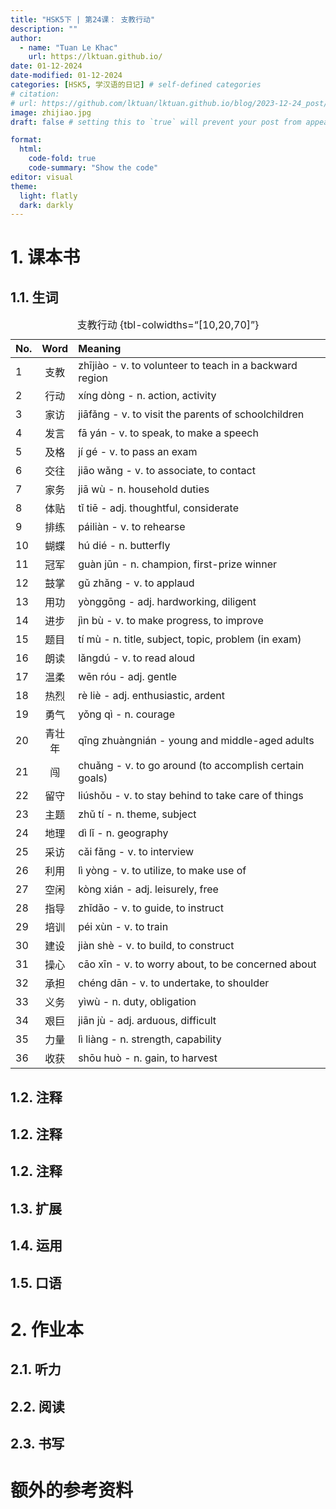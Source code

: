 ---
title: "HSK5下 | 第24课： 支教行动"
description: ""
author:
  - name: "Tuan Le Khac"
    url: https://lktuan.github.io/
date: 01-12-2024
date-modified: 01-12-2024
categories: [HSK5, 学汉语的日记] # self-defined categories
# citation: 
# url: https://github.com/lktuan/lktuan.github.io/blog/2023-12-24_post/
image: zhijiao.jpg
draft: false # setting this to `true` will prevent your post from appearing on your listing page until you're ready!

format: 
  html: 
    code-fold: true
    code-summary: "Show the code"
editor: visual
theme:
  light: flatly
  dark: darkly
---

# 1. 课本书

## 1.1. 生词

| No. | Word | Meaning                                                     |
|:----|:----:|:------------------------------------------------------------|
|1|支教|zhījiào - v. to volunteer to teach in a backward region|
|2|行动|xíng dòng - n. action, activity|
|3|家访|jiāfǎng - v. to visit the parents of schoolchildren|
|4|发言|fā yán - v. to speak, to make a speech|
|5|及格|jí gé - v. to pass an exam|
|6|交往|jiāo wǎng - v. to associate, to contact|
|7|家务|jiā wù - n. household duties|
|8|体贴|tǐ tiē - adj. thoughtful, considerate|
|9|排练|páiliàn - v. to rehearse|
|10|蝴蝶|hú dié - n. butterfly|
|11|冠军|guàn jūn - n. champion, first-prize winner|
|12|鼓掌|gǔ zhǎng - v. to applaud|
|13|用功|yònggōng - adj. hardworking, diligent|
|14|进步|jìn bù - v. to make progress, to improve|
|15|题目|tí mù - n. title, subject, topic, problem (in exam)|
|16|朗读|lǎngdú - v. to read aloud|
|17|温柔|wēn róu - adj. gentle|
|18|热烈|rè liè - adj. enthusiastic, ardent|
|19|勇气|yǒng qì - n. courage|
|20|青壮年|qīng zhuàngnián - young and middle-aged adults|
|21|闯|chuǎng - v. to go around (to accomplish certain goals)|
|22|留守|liúshǒu - v. to stay behind to take care of things|
|23|主题|zhǔ tí - n. theme, subject|
|24|地理|dì lǐ - n. geography|
|25|采访|cǎi fǎng - v. to interview|
|26|利用|lì yòng - v. to utilize, to make use of|
|27|空闲|kòng xián - adj. leisurely, free|
|28|指导|zhǐdǎo - v. to guide, to instruct|
|29|培训|péi xùn - v. to train|
|30|建设|jiàn shè - v. to build, to construct|
|31|操心|cāo xīn - v. to worry about, to be concerned about|
|32|承担|chéng dān - v. to undertake, to shoulder|
|33|义务|yìwù - n. duty, obligation|
|34|艰巨|jiān jù - adj. arduous, difficult|
|35|力量|lì liàng - n. strength, capability|
|36|收获|shōu huò - n. gain, to harvest|

: 支教行动 {tbl-colwidths="[10,20,70]"}

## 1.2. 注释

## 1.2. 注释

## 1.2. 注释

## 1.3. 扩展

## 1.4. 运用

## 1.5. 口语

# 2. 作业本

## 2.1. 听力

## 2.2. 阅读

## 2.3. 书写

# 额外的参考资料
